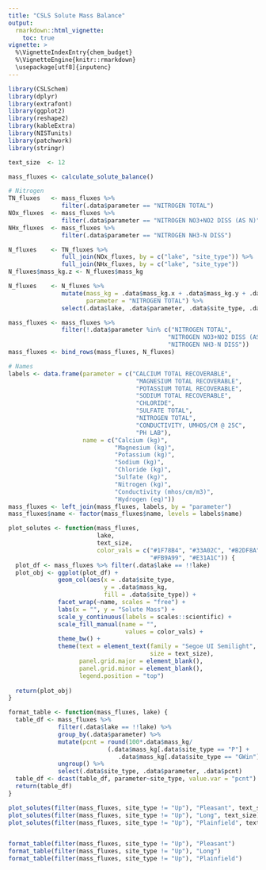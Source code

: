 ```yaml
---
title: "CSLS Solute Mass Balance"
output: 
  rmarkdown::html_vignette:
    toc: true
vignette: >
  %\VignetteIndexEntry{chem_budget}
  %\VignetteEngine{knitr::rmarkdown}
  \usepackage[utf8]{inputenc}
---
```


```r
library(CSLSchem)
library(dplyr)
library(extrafont)
library(ggplot2)
library(reshape2)
library(kableExtra)
library(NISTunits)
library(patchwork)
library(stringr)

text_size  <- 12

mass_fluxes <- calculate_solute_balance()

# Nitrogen 
TN_fluxes   <- mass_fluxes %>% 
               filter(.data$parameter == "NITROGEN TOTAL")
NOx_fluxes  <- mass_fluxes %>% 
               filter(.data$parameter == "NITROGEN NO3+NO2 DISS (AS N)")
NHx_fluxes  <- mass_fluxes %>% 
               filter(.data$parameter == "NITROGEN NH3-N DISS")

N_fluxes    <- TN_fluxes %>%
               full_join(NOx_fluxes, by = c("lake", "site_type")) %>%
               full_join(NHx_fluxes, by = c("lake", "site_type"))
N_fluxes$mass_kg.z <- N_fluxes$mass_kg

N_fluxes    <- N_fluxes %>%
               mutate(mass_kg = .data$mass_kg.x + .data$mass_kg.y + .data$mass_kg.z,
                      parameter = "NITROGEN TOTAL") %>%
               select(.data$lake, .data$parameter, .data$site_type, .data$mass_kg)

mass_fluxes <- mass_fluxes %>%
               filter(!.data$parameter %in% c("NITROGEN TOTAL",
                                             "NITROGEN NO3+NO2 DISS (AS N)",
                                             "NITROGEN NH3-N DISS"))
mass_fluxes <- bind_rows(mass_fluxes, N_fluxes)

# Names 
labels <- data.frame(parameter = c("CALCIUM TOTAL RECOVERABLE",
                                    "MAGNESIUM TOTAL RECOVERABLE",
                                    "POTASSIUM TOTAL RECOVERABLE",
                                    "SODIUM TOTAL RECOVERABLE",
                                    "CHLORIDE",
                                    "SULFATE TOTAL",
                                    "NITROGEN TOTAL",
                                    "CONDUCTIVITY, UMHOS/CM @ 25C",
                                    "PH LAB"),
                     name = c("Calcium (kg)", 
                              "Magnesium (kg)", 
                              "Potassium (kg)",
                              "Sodium (kg)",
                              "Chloride (kg)",
                              "Sulfate (kg)",
                              "Nitrogen (kg)",
                              "Conductivity (mhos/cm/m3)",
                              "Hydrogen (eq)"))
mass_fluxes <- left_join(mass_fluxes, labels, by = "parameter")
mass_fluxes$name <- factor(mass_fluxes$name, levels = labels$name)

plot_solutes <- function(mass_fluxes, 
                         lake, 
                         text_size, 
                         color_vals = c("#1F78B4", "#33A02C", "#B2DF8A",
                                        "#FB9A99", "#E31A1C")) {
  plot_df <- mass_fluxes %>% filter(.data$lake == !!lake)
  plot_obj <- ggplot(plot_df) +
              geom_col(aes(x = .data$site_type,
                           y = .data$mass_kg,
                           fill = .data$site_type)) +
              facet_wrap(~name, scales = "free") +
              labs(x = "", y = "Solute Mass") +
              scale_y_continuous(labels = scales::scientific) +
              scale_fill_manual(name = "",
                                 values = color_vals) +
              theme_bw() +
              theme(text = element_text(family = "Segoe UI Semilight",
                                        size = text_size),
                    panel.grid.major = element_blank(),
                    panel.grid.minor = element_blank(),
                    legend.position = "top")
  
  return(plot_obj)
}

format_table <- function(mass_fluxes, lake) {
  table_df <- mass_fluxes %>% 
              filter(.data$lake == !!lake) %>%
              group_by(.data$parameter) %>%
              mutate(pcnt = round(100*.data$mass_kg/
                            (.data$mass_kg[.data$site_type == "P"] + 
                               .data$mass_kg[.data$site_type == "GWin"]),1)) %>%
              ungroup() %>%
              select(.data$site_type, .data$parameter, .data$pcnt)
  table_df <- dcast(table_df, parameter~site_type, value.var = "pcnt")
  return(table_df)
}

```


```r
plot_solutes(filter(mass_fluxes, site_type != "Up"), "Pleasant", text_size)
plot_solutes(filter(mass_fluxes, site_type != "Up"), "Long", text_size)
plot_solutes(filter(mass_fluxes, site_type != "Up"), "Plainfield", text_size)


format_table(filter(mass_fluxes, site_type != "Up"), "Pleasant")
format_table(filter(mass_fluxes, site_type != "Up"), "Long")
format_table(filter(mass_fluxes, site_type != "Up"), "Plainfield")

```
